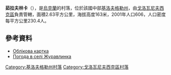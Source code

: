 {{coord|48|23|30|N|30|43|33|E|scale:100000_region:UA|display=title}}

'''茹拉夫林卡'''（{{lang-uk|Журавлинка}}），是[[烏克蘭|烏克蘭]]的村落，位於該國中部[[基洛夫格勒州|基洛夫格勒州]]，由[[戈洛瓦尼夫西克區|戈洛瓦尼夫西克區]]負責管轄，面積2.63平方公里，海拔高度163米，2001年人口606，人口密度每平方公里230.4人。

==參考資料==
*[http://gska2.rada.gov.ua/pls/z7502/A005?rdat1=19.04.2009&rf7571=16544 Облікова картка]{{dead link|date=2018年4月 |bot=InternetArchiveBot |fix-attempted=yes }}
* [http://weather.in.ua/ua/kirovogradskaja/7963 Погода в селі Журавлинка] {{Wayback|url=http://weather.in.ua/ua/kirovogradskaja/7963 |date=20111220194120 }}

{{DEFAULTSORT:Журавлинка}}
[[Category:基洛夫格勒州村落|Category:基洛夫格勒州村落]]
[[Category:戈洛瓦尼夫西克區村落|Category:戈洛瓦尼夫西克區村落]]


{{Kirovohrad-geo-stub}}